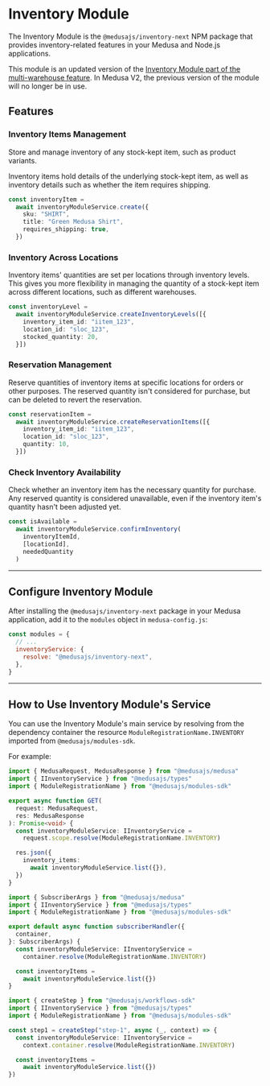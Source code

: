 
# Inventory Module

The Inventory Module is the `@medusajs/inventory-next` NPM package that provides inventory-related features in your Medusa and Node.js applications.

<Note>

This module is an updated version of the [Inventory Module part of the multi-warehouse feature](../../modules/multiwarehouse/inventory-module.md). In Medusa V2, the previous version of the module will no longer be in use.

</Note>

## Features

### Inventory Items Management

Store and manage inventory of any stock-kept item, such as product variants.

Inventory items hold details of the underlying stock-kept item, as well as inventory details such as whether the item requires shipping.

```ts
const inventoryItem =
  await inventoryModuleService.create({
    sku: "SHIRT",
    title: "Green Medusa Shirt",
    requires_shipping: true,
  })
```

### Inventory Across Locations

Inventory items' quantities are set per locations through inventory levels. This gives you more flexibility in managing the quantity of a stock-kept item across different locations, such as different warehouses.

```ts
const inventoryLevel =
  await inventoryModuleService.createInventoryLevels([{
    inventory_item_id: "iitem_123",
    location_id: "sloc_123",
    stocked_quantity: 20,
  }])
```

### Reservation Management

Reserve quantities of inventory items at specific locations for orders or other purposes. The reserved quantity isn't considered for purchase, but can be deleted to revert the reservation.

```ts
const reservationItem =
  await inventoryModuleService.createReservationItems([{
    inventory_item_id: "iitem_123",
    location_id: "sloc_123",
    quantity: 10,
  }])
```

### Check Inventory Availability

Check whether an inventory item has the necessary quantity for purchase. Any reserved quantity is considered unavailable, even if the inventory item's quantity hasn't been adjusted yet.

```ts
const isAvailable =
  await inventoryModuleService.confirmInventory(
    inventoryItemId,
    [locationId],
    neededQuantity
  )
```

---

## Configure Inventory Module

After installing the `@medusajs/inventory-next` package in your Medusa application, add it to the `modules` object in `medusa-config.js`:

```js title="medusa-config.js"
const modules = {
  // ...
  inventoryService: {
    resolve: "@medusajs/inventory-next",
  },
}
```

---

## How to Use Inventory Module's Service

You can use the Inventory Module's main service by resolving from the dependency container the resource `ModuleRegistrationName.INVENTORY` imported from `@medusajs/modules-sdk`.

For example:

<Tabs groupId="resource-type" isCodeTabs={true}>
  <TabItem label="API Route" value="api-route" attributes={{
    title: "src/api/store/custom/route.ts"
  }}>

  ```ts
  import { MedusaRequest, MedusaResponse } from "@medusajs/medusa"
  import { IInventoryService } from "@medusajs/types"
  import { ModuleRegistrationName } from "@medusajs/modules-sdk"

  export async function GET(
    request: MedusaRequest,
    res: MedusaResponse
  ): Promise<void> {
    const inventoryModuleService: IInventoryService =
      request.scope.resolve(ModuleRegistrationName.INVENTORY)

    res.json({
      inventory_items:
        await inventoryModuleService.list({}),
    })
  }
  ```

  </TabItem>
  <TabItem label="Subscriber" value="subscribers" attributes={{
    title: "src/subscribers/custom-handler.ts"
  }}>

  ```ts
  import { SubscriberArgs } from "@medusajs/medusa"
  import { IInventoryService } from "@medusajs/types"
  import { ModuleRegistrationName } from "@medusajs/modules-sdk"

  export default async function subscriberHandler({
    container,
  }: SubscriberArgs) {
    const inventoryModuleService: IInventoryService =
      container.resolve(ModuleRegistrationName.INVENTORY)

    const inventoryItems =
      await inventoryModuleService.list({})
  }
  ```

  </TabItem>
  <TabItem label="Workflow Step" value="workflow-step" attributes={{
    title: "src/workflows/hello-world/step1.ts"
  }}>

  ```ts
  import { createStep } from "@medusajs/workflows-sdk"
  import { IInventoryService } from "@medusajs/types"
  import { ModuleRegistrationName } from "@medusajs/modules-sdk"

  const step1 = createStep("step-1", async (_, context) => {
    const inventoryModuleService: IInventoryService =
      context.container.resolve(ModuleRegistrationName.INVENTORY)

    const inventoryItems =
      await inventoryModuleService.list({})
  })
  ```

  </TabItem>
</Tabs>
